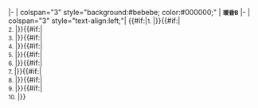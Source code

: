 <includeonly>|- 
| colspan="3" style="background:#bebebe; color:#000000;" | <small>'''瑷昏В'''</small>
|- 
| colspan="3" style="text-align:left;"| {{#if:{{{1|}}}|<small>1. {{{1}}}</small>|}}{{#if:{{{2|}}}|<br/><small>2. {{{2}}}</small>|}}{{#if:{{{3|}}}|<br/><small>3. {{{3}}}</small>|}}{{#if:{{{4|}}}|<br/><small>4. {{{4}}}</small>|}}{{#if:{{{5|}}}|<br/><small>5. {{{5}}}</small>|}}{{#if:{{{6|}}}|<br/><small>6. {{{6}}}</small>|}}{{#if:{{{7|}}}|<br/><small>7. {{{7}}}</small>|}}{{#if:{{{8|}}}|<br/><small>8. {{{8}}}</small>|}}{{#if:{{{9|}}}|<br/><small>9. {{{9}}}</small>|}}{{#if:{{{10|}}}|<br/><small>10. {{{10}}}</small>|}}
{{end}}</includeonly><noinclude>
{{Documentation}}
<!-- Add categories and interwikis to the /doc subpage, not here. -->
</noinclude>